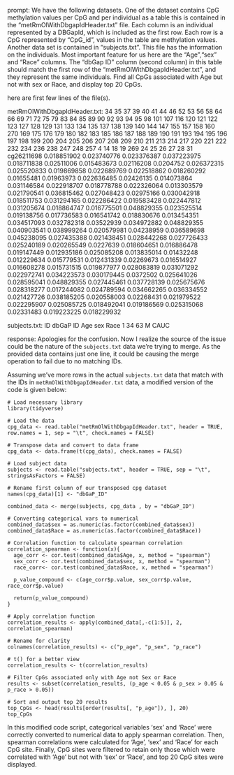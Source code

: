 prompt:
We have the following datasets. One of the dataset contains CpG methylation values per CpG and per individual as a table this is contained in the “metRmOlWithDbgapIdHeader.txt” file. Each column is an individual represented by a DBGapId, which is included as the first row. Each row is a CpG represented by "CpG_id", values in the table are methylation values. Another data set is contained in “subjects.txt”. This file has the information on the individuals. Most important feature for us here are the "Age","sex" and "Race" columns. The "dbGap ID" column (second column) in this table should match the first row of the "metRmOlWithDbgapIdHeader.txt", and they represent the same individuals. Find all CpGs associated with Age but not with sex or Race, and display top 20 CpGs.

here are first few lines of the file(s).

metRmOlWithDbgapIdHeader.txt:
	34	35	37	39	40	41	44	46	52	53	56	58	64	66	69	71	72	75	79	83	84	85	89	90	92	93	94	95	98	101	107	116	120	121	122	123	127	128	129	131	133	134	135	137	138	139	140	144	147	155	157	158	160	270	169	175	176	179	180	182	183	185	186	187	188	189	190	191	193	194	195	196	197	198	199	200	204	205	206	207	208	209	210	211	213	214	217	220	221	222	232	234	236	238	247	248	257	4	14	18	19	269	24	25	26	27	28	31
cg26211698	0.018851902	0.023740776	0.023376387	0.037223975	0.018711838	0.02511006	0.015483673	0.02116208	0.0204752	0.026372315	0.025520833	0.019869858	0.022689769	0.022518862	0.018260292	0.01655481	0.01963973	0.022636485	0.02426135	0.014073864	0.031146584	0.022918707	0.018778788	0.022326064	0.013303579	0.021790541	0.036815462	0.027048423	0.02975166	0.030042918	0.018511753	0.031294165	0.022286422	0.019583428	0.022447812	0.031205674	0.018864747	0.016775501	0.048829355	0.023525514	0.019138756	0.017736583	0.016541742	0.018830676	0.013454351	0.034517093	0.032782318	0.03522939	0.034972882	0.048829355	0.040903541	0.038999264	0.020579981	0.04238959	0.036589698	0.045238095	0.027435388	0.021438451	0.028442268	0.027726433	0.025240189	0.020265549	0.0227639	0.018604651	0.016886478	0.019147449	0.012935186	0.025085208	0.013835014	0.01432248	0.012229634	0.015779531	0.012431339	0.02269673	0.016514927	0.016608278	0.015731515	0.019877977	0.028083819	0.031071292	0.022972741	0.034223573	0.030179445	0.0372502	0.025641026	0.028595041	0.048829355	0.027445461	0.037728139	0.025675676	0.028318277	0.017244082	0.024789594	0.034662265	0.036334552	0.021427726	0.038185205	0.020558003	0.02268431	0.021979522	0.022295907	0.025085725	0.018492041	0.019186569	0.025315068	0.02331483	0.019223225	0.018229932


subjects.txt:
ID	dbGaP ID	Age	sex	Race
1	34	63	M	CAUC


response:
Apologies for the confusion. Now I realize the source of the issue could be the nature of the `subjects.txt` data we're trying to merge. As the provided data contains just one line, it could be causing the merge operation to fail due to no matching IDs. 

Assuming we've more rows in the actual `subjects.txt` data that match with the IDs in `metRmOlWithDbgapIdHeader.txt` data, a modified version of the code is given below:

```
# Load necessary library
library(tidyverse)

# Load the data
cpg_data <- read.table("metRmOlWithDbgapIdHeader.txt", header = TRUE, row.names = 1, sep = "\t", check.names = FALSE)

# Transpose data and convert to data frame
cpg_data <- data.frame(t(cpg_data), check.names = FALSE)

# Load subject data
subjects <- read.table("subjects.txt", header = TRUE, sep = "\t", stringsAsFactors = FALSE)

# Rename first column of our transposed cpg dataset
names(cpg_data)[1] <- "dbGaP_ID"

combined_data <- merge(subjects, cpg_data , by = "dbGaP_ID")

# Converting categorical vars to numerical
combined_data$sex = as.numeric(as.factor(combined_data$sex))
combined_data$Race = as.numeric(as.factor(combined_data$Race))

# Correlation function to calculate spearman correlation
correlation_spearman <- function(x){
  age_corr <- cor.test(combined_data$Age, x, method = "spearman")
  sex_corr <- cor.test(combined_data$sex, x, method = "spearman")
  race_corr<- cor.test(combined_data$Race, x, method = "spearman")
  
  p_value_compound <- c(age_corr$p.value, sex_corr$p.value, race_corr$p.value)
  
  return(p_value_compound)
}

# Apply correlation function
correlation_results <- apply(combined_data[,-c(1:5)], 2, correlation_spearman)

# Rename for clarity
colnames(correlation_results) <- c("p_age", "p_sex", "p_race")

# t() for a better view
correlation_results <- t(correlation_results)

# Filter CpGs associated only with Age not Sex or Race
results <- subset(correlation_results, (p_age < 0.05 & p_sex > 0.05 & p_race > 0.05))

# Sort and output top 20 results
top_CpGs <- head(results[order(results[, "p_age"]), ], 20)
top_CpGs
```

In this modified code script, categorical variables 'sex' and 'Race' were correctly converted to numerical data to apply spearman correlation. Then, spearman correlations were calculated for 'Age', 'sex' and 'Race' for each CpG site. Finally, CpG sites were filtered to retain only those which were correlated with 'Age' but not with 'sex' or 'Race', and top 20 CpG sites were displayed.
